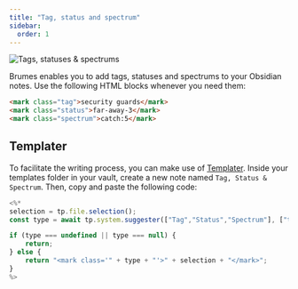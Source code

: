 ```yaml
---
title: "Tag, status and spectrum"
sidebar:
  order: 1
---
```


![Tags, statuses & spectrums](../../../assets/features/tags_statuses_spectrums.png)

Brumes enables you to add tags, statuses and spectrums to your Obsidian notes.
Use the following HTML blocks whenever you need them:

```html
<mark class="tag">security guards</mark>
<mark class="status">far-away-3</mark>
<mark class="spectrum">catch:5</mark>
```

## Templater

To facilitate the writing process, you can make use of [Templater](#templater).
Inside your templates folder in your vault, create a new note named
`Tag, Status & Spectrum`. Then, copy and paste the following code:

```js
<%*
selection = tp.file.selection();
const type = await tp.system.suggester(["Tag","Status","Spectrum"], ["tag","status","spectrum"]);

if (type === undefined || type === null) {
	return;
} else {
	return "<mark class='" + type + "'>" + selection + "</mark>";
}
%>
```
